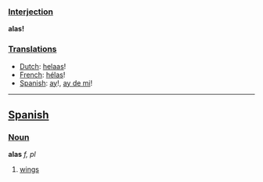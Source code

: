 ===[[Interjection]]===

'''alas!'''

===[[Translation]]s===
*[[Dutch]]: [[helaas]]!
*[[French]]: [[hélas]]!
*[[Spanish]]: [[ay]]!, [[ay de mi]]!

----

==[[Spanish]]==

===[[Noun]]===

'''alas''' ''f, pl''

#[[wing]]s